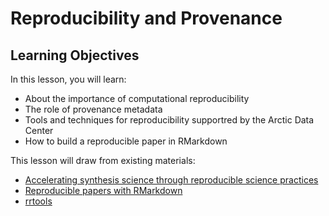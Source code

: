# Reproducibility and Provenance

## Learning Objectives

In this lesson, you will learn:

- About the importance of computational reproducibility
- The role of provenance metadata
- Tools and techniques for reproducibility supportred by the Arctic Data Center
- How to build a reproducible paper in RMarkdown

This lesson will draw from existing materials:

- [Accelerating synthesis science through reproducible science practices](2018-08-17-repro-sci.pdf)
- [Reproducible papers with RMarkdown](https://nceas.github.io/oss-lessons/reproducible-papers-with-rmd/reproducible-papers-with-rmd.html)
- [rrtools](https://github.com/benmarwick/rrtools)

